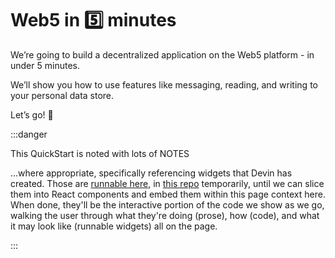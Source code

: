 # Web5 in 5️⃣ minutes

We’re going to build a decentralized application on the Web5 platform - in under 5 minutes.

We’ll show you how to use features like messaging, reading, and writing to your personal data store.

Let’s go! 🚀

:::danger

This QuickStart is noted with lots of NOTES

...where appropriate, specifically referencing widgets that Devin has created. Those
are [runnable here](https://moonlit-centaur-0d7b4f.netlify.app/), in 
[this repo](https://github.com/TBD54566975/web5-quickstart-widgets/blob/main/index.html)
temporarily, until we can slice them into React components and embed them within this page context here.
When done, they'll be the interactive portion of the code we show as we go, walking the user through 
what they're doing (prose), how (code), and what it may look like (runnable widgets) all on the page.

:::